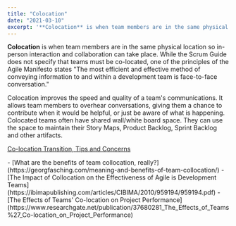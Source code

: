 ```yaml
---
title: "Colocation"
date: "2021-03-10"
excerpt: '**Colocation** is when team members are in the same physical location so in-person'
---
```


**Colocation** is when team members are in the same physical location so in-person interaction and collaboration can take place. While the Scrum Guide does not specify that teams must be co-located, one of the principles of the Agile Manifesto states "The most efficient and effective method of conveying information to and within a development team is face-to-face conversation."

Colocation improves the speed and quality of a team's communications. It allows team members to overhear conversations, giving them a chance to contribute when it would be helpful, or just be aware of what is happening. Colocated teams often have shared wall/white board space. They can use the space to maintain their Story Maps, Product Backlog, Sprint Backlog and other artifacts.

[Co-location Transition, Tips and Concerns](https://www.infoq.com/news/2008/11/colocation-transition/)

<HighlightBox heading="Resource Links" variant="resourceLinks">
- [What are the benefits of team collocation, really?](https://georgfasching.com/meaning-and-benefits-of-team-collocation/)
- [The Impact of Collocation on the Effectiveness of Agile is Development Teams](https://ibimapublishing.com/articles/CIBIMA/2010/959194/959194.pdf)
- [The Effects of Teams' Co-location on Project Performance](https://www.researchgate.net/publication/37680281_The_Effects_of_Teams%27_Co-location_on_Project_Performance)
</HighlightBox>
